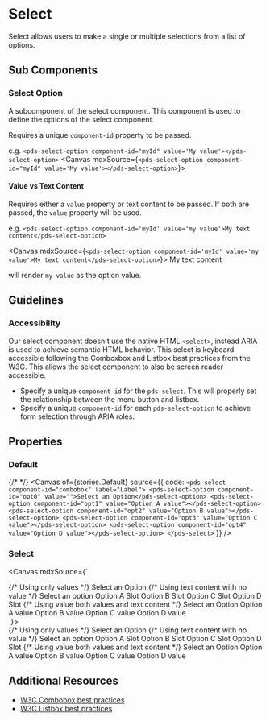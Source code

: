 

<Meta of={stories} />

# Select

Select allows users to make a single or multiple selections from a list of options.

## Sub Components

### Select Option

A subcomponent of the select component. This component is used to define the options of the select component.

Requires a unique `component-id` property to be passed.

e.g. `<pds-select-option component-id="myId" value='My value'></pds-select-option>`
<Canvas mdxSource={`
<pds-select-option component-id="myId" value='My value'></pds-select-option>
`}>
  <pds-select-option component-id="myId" value='My value'></pds-select-option>
</Canvas>

#### Value vs Text Content
Requires either a `value` property or text content to be passed. If both are passed, the `value` property will be used.

e.g. `<pds-select-option component-id='myId' value='my value'>My text content</pds-select-option>`

<Canvas mdxSource={`
<pds-select-option component-id='myId' value='my value'>My text content</pds-select-option>
`}>
  <pds-select-option component-id='myId' value='my value'>My text content</pds-select-option>
</Canvas>

will render `my value` as the option value.

## Guidelines
### Accessibility
Our select component doesn't use the native HTML `<select>`, instead ARIA is used to achieve semantic HTML behavior.
This select is keyboard accessible following the Comboxbox and Listbox best practices from the W3C. This allows the select component to also be screen reader accessible.

- Specify a unique `component-id` for  the `pds-select`. This will properly set the relationship between the menu button and listbox.
- Specify a unique `component-id` for each `pds-select-option` to achieve form selection through ARIA roles.

## Properties

<ArgTypes of={stories} />

### Default

{/* <Story story={stories.Default} /> */}
<Canvas of={stories.Default} source={{
  code: `
    <pds-select component-id="combobox" label="Label">
      <pds-select-option component-id="opt0" value="">Select an Option</pds-select-option>
      <pds-select-option component-id="opt1" value="Option A value"></pds-select-option>
      <pds-select-option component-id="opt2" value="Option B value"></pds-select-option>
      <pds-select-option component-id="opt3" value="Option C value"></pds-select-option>
      <pds-select-option component-id="opt4" value="Option D value"></pds-select-option>
    </pds-select>
  `
}} />

### Select
<Canvas mdxSource={`
<div style={{display: 'flex', 'flexDirection': 'column', gap: '16px'}}>
  {/* Using only values */}
  <pds-select component-id="combobox" label="Label">
    <pds-select-option component-id="opt0" value="">Select an Option</pds-select-option>
    <pds-select-option component-id="opt1" value="Option A value"></pds-select-option>
    <pds-select-option component-id="opt2" value="Option B value"></pds-select-option>
    <pds-select-option component-id="opt3" value="Option C value"></pds-select-option>
    <pds-select-option component-id="opt4" value="Option D value"></pds-select-option>
  </pds-select>
  {/* Using text content with no value */}
  <pds-select component-id="combobox2" label="Label">
    <pds-select-option component-id="opt0">Select an option</pds-select-option>
    <pds-select-option component-id="opt1">Option A Slot</pds-select-option>
    <pds-select-option component-id="opt2">Option B Slot</pds-select-option>
    <pds-select-option component-id="opt3">Option C Slot</pds-select-option>
    <pds-select-option component-id="opt4">Option D Slot</pds-select-option>
  </pds-select>
  {/* Using value both values and text content  */}
  <pds-select component-id="combobox1" label="Label">
    <pds-select-option component-id="opt0" value="val0">Select an Option</pds-select-option>
    <pds-select-option component-id="opt1" value="val1">Option A value</pds-select-option>
    <pds-select-option component-id="opt2" value="val2">Option B value</pds-select-option>
    <pds-select-option component-id="opt3" value="val3">Option C value</pds-select-option>
    <pds-select-option component-id="opt4" value="val4">Option D value</pds-select-option>
  </pds-select>
</div>
`}>
  <div style={{display: 'flex', 'flexDirection': 'column', gap: '16px'}}>
    {/* Using only values */}
    <pds-select component-id="combobox" label="Label">
      <pds-select-option component-id="opt0" value="">Select an Option</pds-select-option>
      <pds-select-option component-id="opt1" value="Option A value"></pds-select-option>
      <pds-select-option component-id="opt2" value="Option B value"></pds-select-option>
      <pds-select-option component-id="opt3" value="Option C value"></pds-select-option>
      <pds-select-option component-id="opt4" value="Option D value"></pds-select-option>
    </pds-select>
    {/* Using text content with no value */}
    <pds-select component-id="combobox2" label="Label">
      <pds-select-option component-id="opt0">Select an option</pds-select-option>
      <pds-select-option component-id="opt1">Option A Slot</pds-select-option>
      <pds-select-option component-id="opt2">Option B Slot</pds-select-option>
      <pds-select-option component-id="opt3">Option C Slot</pds-select-option>
      <pds-select-option component-id="opt4">Option D Slot</pds-select-option>
    </pds-select>
    {/* Using value both values and text content  */}
    <pds-select component-id="combobox1" label="Label">
      <pds-select-option component-id="opt0" value="val0">Select an Option</pds-select-option>
      <pds-select-option component-id="opt1" value="val1">Option A value</pds-select-option>
      <pds-select-option component-id="opt2" value="val2">Option B value</pds-select-option>
      <pds-select-option component-id="opt3" value="val3">Option C value</pds-select-option>
      <pds-select-option component-id="opt4" value="val4">Option D value</pds-select-option>
    </pds-select>
  </div>
</Canvas>

## Additional Resources

- [W3C Combobox best practices](https://www.w3.org/TR/wai-aria-practices-1.1/#combobox)
- [W3C Listbox best practices](https://www.w3.org/TR/wai-aria-practices-1.1/#Listbox)
